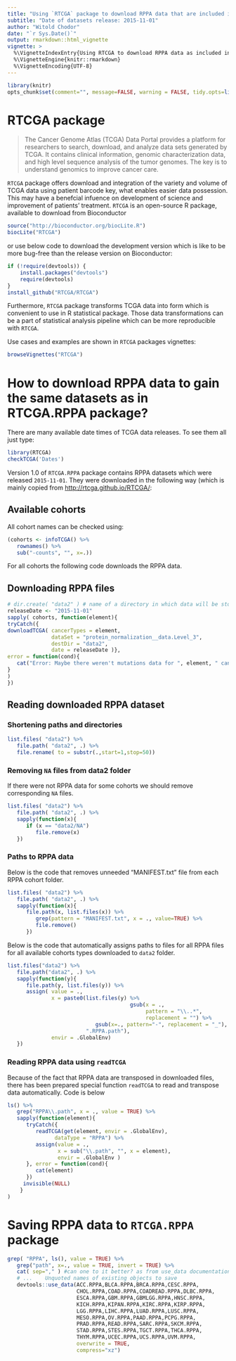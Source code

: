 ```yaml
---
title: "Using `RTCGA` package to download RPPA data that are included in `RTCGA.RPPA` package"
subtitle: "Date of datasets release: 2015-11-01"
author: "Witold Chodor"
date: "`r Sys.Date()`"
output: rmarkdown::html_vignette
vignette: >
  %\VignetteIndexEntry{Using RTCGA to download RPPA data as included in RTCGA.RPPA}
  %\VignetteEngine{knitr::rmarkdown}
  %\VignetteEncoding{UTF-8}
---
```


```r
library(knitr)
opts_chunk$set(comment="", message=FALSE, warning = FALSE, tidy.opts=list(keep.blank.line=TRUE, width.cutoff=150), options(width=150), eval = FALSE)
```

# RTCGA package

> The Cancer Genome Atlas (TCGA) Data Portal provides a platform for researchers to search, download, and analyze data sets generated by TCGA. It contains clinical information, genomic characterization data, and high level sequence analysis of the tumor genomes. The key is to understand genomics to improve cancer care.

`RTCGA` package offers download and integration of the variety and volume of TCGA data using patient barcode key, what enables easier data possession. This may have a benefcial infuence on  development of science and improvement of patients' treatment. `RTCGA` is an open-source R package, available to download from Bioconductor 

```r
source("http://bioconductor.org/biocLite.R")
biocLite("RTCGA")
```

or use below code to download the development version which is like to be more bug-free than the release version on Bioconductor:

```r
if (!require(devtools)) {
    install.packages("devtools")
    require(devtools)
}
install_github("RTCGA/RTCGA")
```

Furthermore, `RTCGA` package transforms TCGA data into form which is convenient to use in R statistical package. Those data transformations can be a part of statistical analysis pipeline which can be more reproducible with `RTCGA`.

Use cases and examples are shown in `RTCGA` packages vignettes:
```r
browseVignettes("RTCGA")
```

# How to download RPPA data to gain the same datasets as in RTCGA.RPPA package?

There are many available date times of TCGA data releases. To see them all just type:
```r
library(RTCGA)
checkTCGA('Dates')
```

Version 1.0 of `RTCGA.RPPA` package contains RPPA datasets which were released `2015-11-01`. They were downloaded in the following way (which is mainly copied from [http://rtcga.github.io/RTCGA/](http://rtcga.github.io/RTCGA/):

## Available cohorts

All cohort names can be checked using:
```r
(cohorts <- infoTCGA() %>% 
   rownames() %>% 
   sub("-counts", "", x=.))
```

For all cohorts the following code downloads the RPPA data.

## Downloading RPPA files
```r
# dir.create( "data2" ) # name of a directory in which data will be stored
releaseDate <- "2015-11-01"
sapply( cohorts, function(element){
tryCatch({
downloadTCGA( cancerTypes = element, 
              dataSet = "protein_normalization__data.Level_3",
              destDir = "data2", 
              date = releaseDate )},
error = function(cond){
   cat("Error: Maybe there weren't mutations data for ", element, " cancer.\n")
}
)
})
```

## Reading downloaded RPPA dataset

### Shortening paths and directories 

```r
list.files( "data2") %>% 
   file.path( "data2", .) %>%
   file.rename( to = substr(.,start=1,stop=50))
```


### Removing `NA` files from data2 folder

If there were not RPPA data for some cohorts we should remove corresponding `NA` files.

```r
list.files( "data2") %>%
   file.path( "data2", .) %>%
   sapply(function(x){
      if (x == "data2/NA")
         file.remove(x)      
   })
```

### Paths to RPPA data

Below is the code that removes unneeded "MANIFEST.txt" file from each RPPA cohort folder.

```r
list.files( "data2") %>% 
   file.path( "data2", .) %>%
   sapply(function(x){
      file.path(x, list.files(x)) %>%
         grep(pattern = "MANIFEST.txt", x = ., value=TRUE) %>%
         file.remove()
      })
```


Below is the code that automatically assigns paths to files for all RPPA files for all available cohorts types downloaded to `data2` folder.

```r
list.files("data2") %>%
   file.path("data2", .) %>%
   sapply(function(y){
      file.path(y, list.files(y)) %>%
      assign( value = .,
              x = paste0(list.files(y) %>%
                                       gsub(x = .,
                                            pattern = "\\..*",
                                            replacement = "") %>%
                            gsub(x=., pattern="-", replacement = "_"),
                         ".RPPA.path"),
              envir = .GlobalEnv)
   })
```

### Reading RPPA data using `readTCGA`

Because of the fact that RPPA data are transposed in downloaded files, there has been prepared special function `readTCGA` to read and transpose data automatically. Code is below

```r
ls() %>%
   grep("RPPA\\.path", x = ., value = TRUE) %>%
   sapply(function(element){
      tryCatch({
         readTCGA(get(element, envir = .GlobalEnv),
               dataType = "RPPA") %>%
         assign(value = .,
                x = sub("\\.path", "", x = element),
                envir = .GlobalEnv )
      }, error = function(cond){
         cat(element)
      }) 
     invisible(NULL)
    }    
)
```

# Saving RPPA data to `RTCGA.RPPA` package


```r
grep( "RPPA", ls(), value = TRUE) %>%
   grep("path", x=., value = TRUE, invert = TRUE) %>%
   cat( sep="," ) #can one to it better? as from use_data documentation:
   # ...	Unquoted names of existing objects to save
   devtools::use_data(ACC.RPPA,BLCA.RPPA,BRCA.RPPA,CESC.RPPA,
                      CHOL.RPPA,COAD.RPPA,COADREAD.RPPA,DLBC.RPPA,
                      ESCA.RPPA,GBM.RPPA,GBMLGG.RPPA,HNSC.RPPA,
                      KICH.RPPA,KIPAN.RPPA,KIRC.RPPA,KIRP.RPPA,
                      LGG.RPPA,LIHC.RPPA,LUAD.RPPA,LUSC.RPPA,
                      MESO.RPPA,OV.RPPA,PAAD.RPPA,PCPG.RPPA,
                      PRAD.RPPA,READ.RPPA,SARC.RPPA,SKCM.RPPA,
                      STAD.RPPA,STES.RPPA,TGCT.RPPA,THCA.RPPA,
                      THYM.RPPA,UCEC.RPPA,UCS.RPPA,UVM.RPPA,
                      overwrite = TRUE,
                      compress="xz")
```
